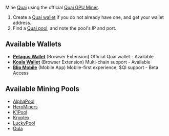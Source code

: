 Mine [Quai](https://docs.qu.ai/learn/introduction) using the official [Quai GPU Miner](https://github.com/dominant-strategies/quai-gpu-miner).

1. Create a [Quai wallet](https://docs.qu.ai/learn/use-quai#get-a-quai-wallet) if you do not already have one, and get your wallet address.
2. Find a [Quai pool](https://docs.qu.ai/guides/miner/pools-software), and note the pool's IP and port.

## Available Wallets

- **[Pelagus Wallet](https://pelaguswallet.io/)** (Browser Extension) Official Quai wallet - Available
- **[Koala Wallet](https://koalawallet.io/)** (Browser Extension) Multi-chain support - Available
- **[Blip Mobile](https://blippay.me/)** (Mobile App) Mobile-first experience, $QI support - Beta Access

## Available Mining Pools

- [AlphaPool](https://alphapool.tech)
- [HeroMiners](https://quai.herominers.com)
- [K1Pool](https://k1pool.com/pool/quai)
- [Kryptex](https://pool.kryptex.com/quai)
- [LuckyPool](https://quai.luckypool.io)
- [Oula](https://oula.network/en/pool)